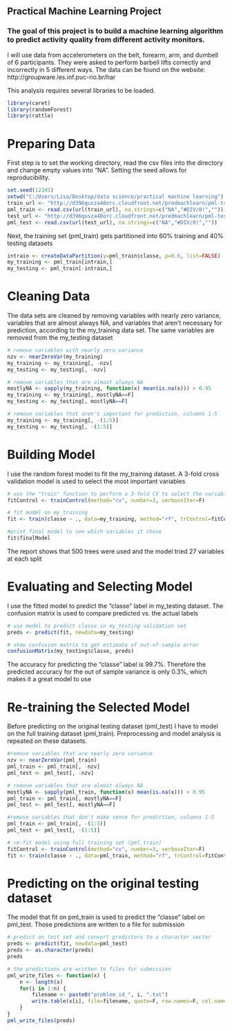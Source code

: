 ## **Practical Machine Learning Project**

### The goal of this project is to build a machine learning algorithm to predict activity quality from different activity monitors.

I will use data from accelerometers on the belt, forearm, arm, and dumbell of 6 participants. They were asked to perform barbell lifts correctly and incorrectly in 5 different ways. The data can be found on the website: http://groupware.les.inf.puc-rio.br/har

This analysis requires several libraries to be loaded.
```{r message=FALSE, warning=FALSE}
library(caret)
library(randomForest)
library(rattle)
```

# **Preparing Data**
First step is to set the working directory, read the csv files into the directory and change empty values into "NA".  Setting the seed allows for reproducibility. 
```{r}
set.seed(12345)
setwd("C:/Users/Lisa/Desktop/data science/practical machine learning")
train_url <- "http://d396qusza40orc.cloudfront.net/predmachlearn/pml-training.csv"
pml_train <- read.csv(url(train_url), na.strings=c("NA","#DIV/0!",""))
test_url <- "http://d396qusza40orc.cloudfront.net/predmachlearn/pml-testing.csv"
pml_test <- read.csv(url(test_url), na.strings=c("NA","#DIV/0!",""))
```
Next, the training set (pml_train) gets partitioned into 60% training and 40% testing datasets
```{r}
intrain <- createDataPartition(y=pml_train$classe, p=0.6, list=FALSE)
my_training <- pml_train[intrain,]
my_testing <- pml_train[-intrain,]
```

# **Cleaning Data**
The data sets are cleaned by removing variables with nearly zero variance, variables that are almost always NA, and variables that aren't necessary for prediction, according to the my_training data set.  The same variables are removed from the my_testing dataset
```{r}
# remove variables with nearly zero variance
nzv <- nearZeroVar(my_training)
my_training <- my_training[, -nzv]
my_testing <- my_testing[, -nzv]

# remove variables that are almost always NA
mostlyNA <- sapply(my_training, function(x) mean(is.na(x))) > 0.95
my_training <- my_training[, mostlyNA==F]
my_testing <- my_testing[, mostlyNA==F]

# remove variables that aren't important for prediction, columns 1-5
my_training <- my_training[, -(1:5)]
my_testing <- my_testing[, -(1:5)]
```

# **Building Model**
I use the random forest model to fit the my_training dataset. A 3-fold cross validation model is used to select the most important variables
```{r}
# use the "train" function to perform a 3-fold CV to select the variables
fitControl <- trainControl(method="cv", number=3, verboseIter=F)

# fit model on my_training
fit <- train(classe ~ ., data=my_training, method="rf", trControl=fitControl)

#print final model to see which variables it chose
fit$finalModel
```
The report shows that 500 trees were used and the model tried 27 variables at each split

# **Evaluating and Selecting Model**
I use the fitted model to predict the "classe" label in my_testing dataset. The confusion matrix is used to compare predicted vs. the actual labels
```{r}
# use model to predict classe in my_testing validation set
preds <- predict(fit, newdata=my_testing)

# show confusion matrix to get estimate of out-of-sample error
confusionMatrix(my_testing$classe, preds)
```
The accuracy for predicting the "classe" label is 99.7%. Therefore the predicted accuracy for the out of sample variance is only 0.3%, which makes it a great model to use

# **Re-training the Selected Model**
Before predicting on the original testing dataset (pml_test) I have to model on the full training dataset (pml_train). Preprocessing and model analysis is repeated on these datasets.
```{r}
#remove variables that are nearly zero variance
nzv <- nearZeroVar(pml_train)
pml_train <- pml_train[, -nzv]
pml_test <- pml_test[, -nzv]

# remove variables that are almost always NA
mostlyNA <- sapply(pml_train, function(x) mean(is.na(x))) > 0.95
pml_train <- pml_train[, mostlyNA==F]
pml_test <- pml_test[, mostlyNA==F]

#remove variables that don't make sense for prediction, columns 1-5
pml_train <- pml_train[, -(1:5)]
pml_test <- pml_test[, -(1:5)]

# re-fit model using full training set (pml_train)
fitControl <- trainControl(method="cv", number=3, verboseIter=F)
fit <- train(classe ~ ., data=pml_train, method="rf", trControl=fitControl)
```

# **Predicting on the original testing dataset**
The model that fit on pml_train is used to predict the "classe" label on pml_test. Those predictions are written to a file for submission
```{r}
# predict on test set and convert predictors to a character vector
preds <- predict(fit, newdata=pml_test)
preds <- as.character(preds)
preds

# the predictions are written to files for submission
pml_write_files <- function(x) {
    n <- length(x)
    for(i in 1:n) {
        filename <- paste0("problem_id_", i, ".txt")
        write.table(x[i], file=filename, quote=F, row.names=F, col.names=F)
    }
}
pml_write_files(preds)
```